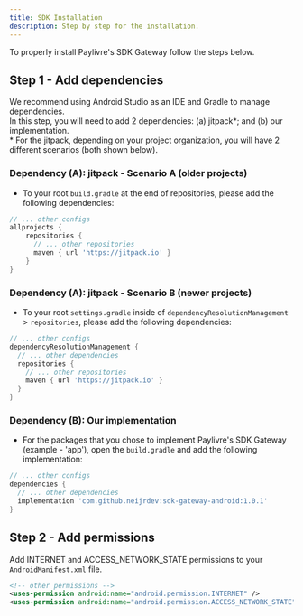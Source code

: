 ```yaml
---
title: SDK Installation
description: Step by step for the installation.
---
```


To properly install Paylivre's SDK Gateway follow the steps below.

## Step 1 - Add dependencies

We recommend using Android Studio as an IDE and Gradle to manage dependencies.<br/>
In this step, you will need to add 2 dependencies: (a) jitpack\*; and (b) our implementation.<br /> \* For the jitpack, depending on your project organization, you will have 2 different
scenarios (both shown below).

### Dependency (A): jitpack - Scenario A (older projects)

- To your root `build.gradle` at the end of repositories, please add the following dependencies:

```groovy title=./build.gradle lineNumbers=true highlight={5}
// ... other configs
allprojects {
    repositories {
      // ... other repositories
      maven { url 'https://jitpack.io' }
    }
}
```

### Dependency (A): jitpack - Scenario B (newer projects)

- To your root `settings.gradle` inside of `dependencyResolutionManagement` > `repositories`, please add the following dependencies:

```groovy title=./settings.gradle lineNumbers=true highlight={6}
// ... other configs
dependencyResolutionManagement {
  // ... other dependencies
  repositories {
    // ... other repositories
    maven { url 'https://jitpack.io' }
  }
}

```

### Dependency (B): Our implementation

- For the packages that you chose to implement Paylivre's SDK Gateway (example - 'app'), open the `build.gradle` and add the following implementation:

```groovy title=./app/build.gradle lineNumbers=true highlight={4}
// ... other configs
dependencies {
  // ... other dependencies
  implementation 'com.github.neijrdev:sdk-gateway-android:1.0.1'
}
```

## Step 2 - Add permissions

Add INTERNET and ACCESS_NETWORK_STATE permissions to your `AndroidManifest.xml` file.

```xml title=./AndroidManifest.xml lineNumbers=true highlight={2-3}
<!-- other permissions -->
<uses-permission android:name="android.permission.INTERNET" />
<uses-permission android:name="android.permission.ACCESS_NETWORK_STATE" />
```

